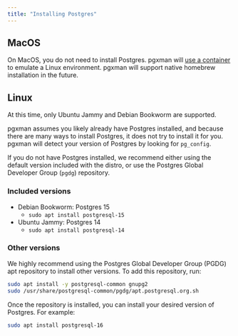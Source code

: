 ```yaml
---
title: "Installing Postgres"
---
```


## MacOS

On MacOS, you do not need to install Postgres. pgxman will [use a container](container) to emulate a Linux environment.
pgxman will support native homebrew installation in the future.

## Linux

<Note>At this time, only Ubuntu Jammy and Debian Bookworm are supported.</Note>

pgxman assumes you likely already have Postgres installed, and because there are many ways to install
Postgres, it does not try to install it for you. pgxman will detect your version of Postgres by looking
for `pg_config`.

If you do not have Postgres installed, we recommend either using the default version included with the distro,
or use the Postgres Global Developer Group (`pgdg`) repository.

### Included versions

- Debian Bookworm: Postgres 15
  - `sudo apt install postgresql-15`
- Ubuntu Jammy: Postgres 14
  - `sudo apt install postgresql-14`


### Other versions

We highly recommend using the Postgres Global Developer Group (PGDG)
apt repository to install other versions. To add this repository, run:

```sh
sudo apt install -y postgresql-common gnupg2
sudo /usr/share/postgresql-common/pgdg/apt.postgresql.org.sh
```

Once the repository is installed, you can install your desired version of Postgres. For example:

```sh
sudo apt install postgresql-16
```

